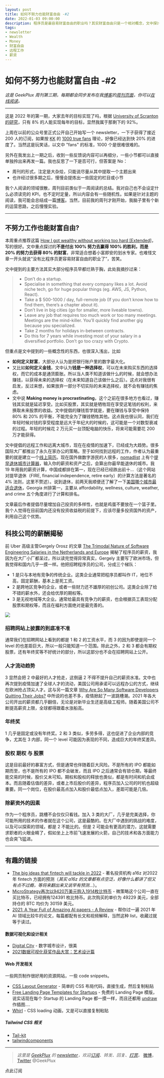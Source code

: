 ```yaml
---
layout: post
title: 如何不努力也能财富自由 -#2
date: 2022-01-03 09:00:00
description: 程序员是最容易财富自由的职业吗？其实财富自由只是一个相对概念，文中探讨了一种 20% 努力获得 80% 财富的方法
tags:
- newsletter
- Wealth
- Money
- 财富自由
- 远程工作
- 薪资
---
```


# 如何不努力也能财富自由 -#2

*这是 GeekPlux 周刊第三期，每期都会同步发布在我[博客](https://geekplux.com)的[周刊页面](https://geekplux.com/newsletters)，你可以[在线阅读](https://geekplux.com/newsletters/2)。*

---

这是 2022 年的第一期，大家去年的目标实现了吗，根据 [University of Scranton 的研究](https://www.forbes.com/sites/dandiamond/2013/01/01/just-8-of-people-achieve-their-new-years-resolutions-heres-how-they-did-it/?sh=789a3d73596b)，只有 8% 的人能实现每年的目标，显然我属于那剩下的 92%。

上周在以前的公众号里正式公开自己开始写一个 newsletter，一下子获得了接近 200 人的订阅，如果按 [KK](https://kk.org) 的 [1000 true fans](https://kk.org/thetechnium/1000-true-fans/) 理论，好像已经达到快 20% 的进度了。当然这是玩笑话，以文中 "fans" 的标准，1000 个是很难很难的。

另外在我发出上一期之后，收到一些反馈说内容可以再细分，一些小节都可以直接单独拎出来再发一篇。我也反思了一下是否可行，但答案是 No：

- 周刊的形式，注定是大杂烩，只能说尽量从其中提取一个主题出来
- 也许经过很多期之后，慢慢会提炼出一些固定的栏目或小节

我个人阅读的领域很散，周刊目前类似于一周阅读的总结。我对自己也不会设定什么必须读完的 KPI，也不定时定量，所以内容会有一些随机性。如果是针对主题的阅读，我可能会总结成一篇[博客](https://geekplux.com/posts)。当然，目前我的周刊才刚开始，我脑子里有个新的运营思路，之后慢慢实验。

----

## 不努力工作也能财富自由?

本周重点推荐这篇 [How I got wealthy without working too hard [Extended]](https://amaca.substack.com/p/how-i-got-wealthy-without-working)，写的很好。文中重点探讨的**不是付出 100% 努力去赢得 100% 的胜利，而是 20% 的努力去获得 80% 的财富**，非常适合想着小富即安的划水专家。也难怪文章一开头就说“没有比程序员更容易财富自由的职业了”，苦笑。

文中提到的主要方法其实大部分程序员早都烂熟于胸，此处我摘抄过来：

> - Don’t do a startup.
> - Specialise in something that every company likes a lot. Avoid niche tech, go for huge popular things (eg. AWS, JS, Python, React).
> - Take a $ 500-1000 / day, full-remote job (If you don’t know how to find them, there’s a chapter about it).
> - Don’t live in big cities (go for smaller, more liveable towns).
> - Leave any job that requires too much work or too many meetings. Meetings are the mind-killer. You’ll quickly find another gig because you specialized.
> - Take 2 months for holidays in-between contracts.
> - Do this for 7 years while investing most of your salary in a diversified portfolio. Don’t go too crazy with Crypto.

但重点是文中提到的一些概念性的东西，也很深入浅出，比如

- **如何定义财富**，大部分人认为是把银行账户里的数字最大化。
- 又比如**如何定义金钱**，文中认为**钱是一种选择权**，可以在未来购买东西的选择权，而它的成本是通货膨胀。所以当人类不知道该做什么的时候，就会想办法赚钱，以获得未来的选择权（在未来知道自己该做什么之后）。这点对我很有启发，反过来想，如果放弃一部分不切实际的未来选择权，就不会有赚钱的焦虑。
- 文中说 **Making money is procrastinating**，这个之前在很多地方也看过，赚钱其实就是延迟享受。比如买股票，其实就是牺牲现在享受这笔钱的权利，来换取未来股票的收益。文中提倡的赚钱哲学就是，要在赚钱与享受中保持 80% 和 20% 的平衡，不能完全为了赚钱牺牲其他。这点我也很认同，我们在年轻时候对钱的享受程度是远大于年纪大的时候的，这可能是一个对数型衰减的过程。年轻的时候花 2 万元买一台顶配电脑的快乐，将来可能需要花 200 万才能获得。

文中提倡的远程工作和远离大城市，现在在疫情的加速下，已经成为大趋势。很多国际大厂都推出了永久在家办公的策略。至于如何找到远程的工作，作者认为最重要的就是建立一个[线上简历](https://geekplux.com/posts/true-resume)。现在国外做数字游民的人很多，[nomadlist](https://nomadlist.com) 上有个[提早退休城市计算器](https://nomadlist.com/fire)，输入你的薪资和资产之后，会算出你最早能退休的城市。我 19 年用我的薪资计算，中国成都排在第一，现在已经已经跌出前十...（这个网站对提早退休（FIRE, financial independence, retire early）的计算方法是著名的 4% 法则，这里不赘述）。说到退休，前两天我顺便还了解了一下[美国哪个城市最适合退休](https://www.bankrate.com/retirement/best-and-worst-states-for-retirement/)，Georgia 州排第一，主要从 affordability, wellness, culture, weather, and crime 五个角度进行了计算和排名。

文章最后作者提倡尽量增加自己投资的多样性，也就是鸡蛋不要放在一个篮子里。我个人觉得在目前国内还没有投资收益税的前提下，应该尽量多投资国外的资产，利用自己这个优势。

## 科技公司的薪酬揭秘

前 Uber 高级主管Gergely Orosz 的文章 [The Trimodal Nature of Software Engineering Salaries in the Netherlands and Europe](https://blog.pragmaticengineer.com/software-engineering-salaries-in-the-netherlands-and-europe/) 揭秘了程序员的薪资，我因为在大厂小厂都呆过，所以读完觉得异常真实，Gergely 主要写了欧洲市场，但我觉得和国内几乎一摸一样。他把招聘程序员的公司，分成三个梯队：

- 1 是只与本地有竞争的传统企业。这类企业通常把程序员都叫作 IT，地位不高，固定薪酬，基本上是死工资。
- 2 是跨地区竞争的企业，或者一些财力还不雄厚的初创公司。这类企业除了给不错的薪水外，还会给优厚的期权等。
- 3 是无视地域等大企业。通常给最具有竞争力的薪资，也会根据员工表现分配股票和期权等，而且在福利方面绝对是最完善的。

![](https://blog.pragmaticengineer.com/content/images/size/w1600/2021/07/Screenshot-2021-07-10-at-04.45.19.png)

###  招聘网站上披露的到底准不准

通常我们在招聘网站上看到的都是 1 和 2 的工资水平，而 3 的因为即使是同一个 level 的也差距巨大，所以一般只能知道一个范围。除此之外，2 和 3 都会有期权股票，还有年终奖等不好统计的部分，所以这部分也不会在招聘网站上公开。

### 人才流动趋势

3 显然会把 2 中最好的人才抢走，这倒逼 2 不得不提升自己的薪资水准。文中也再次提到疫情加速了全球人才的流动，美国公司用承诺可以远程办公的方式，继续在欧洲抢占顶尖人才。这与另一篇文章 [Why Are So Many Software Developers Quitting Their Jobs?](https://javascript.plainenglish.io/why-are-so-many-software-developers-quitting-their-jobs-e5a6c2a8f5ed) 中所说的也差不多，疫情掀起了一波跳槽潮。2021 年各大公司开出的薪资都几乎翻倍，无论是对新毕业生还是高级工程师。随着美国公司不断提高薪资上限，全球都得跟着水涨船高。

### 年终奖

1 几乎是固定或没有年终奖。2 和 3 类似，多劳多得，这也促进了企业内部的竞争，尤其在 3 内部，同一个 level 可能因为表现的不同，造成巨大的年终奖差异。

### 股权 期权 与 股票

这是目前最好的暴富方式，但是通常也伴随着巨大风险。不是所有的 IPO 都能如期而至，也不是所有的 IPO 都不会破发，而且 IPO 之后通常会有锁仓期，等最终能交易的时候，股价又未可知。期权和股权的释放也类似，都是有时间和机会成本。而且随着估值的差异，或者上市后股价的差异，程序员加入公司的时机也超级重要。同一个岗位，在股价最高点加入和股价最低点加入，差距可能是几倍。

### 除薪资外的因素

作为一个程序员，跳槽不会仅仅只看钱。加入 3 类的大厂，几乎是完美选择，你可能所用的技术的作者就在这个公司，这是最酷的。在大厂中遇到的挑战的难度，以及可以探索的领域，都是 2 不能比的。但是 2 可能会有更高的潜力，这就需要求职者的火眼金睛了，假如坐上上市前飞速发展的火箭，自己的技术和各方面能力也会突飞猛进。

----

## 有趣的链接

- [The big ideas that fintech will tackle in 2022](https://a16z.com/2021/12/20/the-big-ideas-that-fintech-will-tackle-in-2022/) - 著名投资机构 a16z 对2022年 fintech 方面的预测（*其实 a16z 的文章都有点空泛，好像什么都讲了但又有点不过瘾，等将来翻出来又说早有预测...*）。
- [MicroStrategy再次以9420万美元购入1914枚比特币](https://www.theblockbeats.info/flash/61826) - 微策略这个公司一直在买比特币，已经拥有124391 枚比特币。此次购买的单价为 49229 美元，全部持仓的 BTC 均价为 30159  美元。
- [2021: A Year Full of Amazing AI papers - A Review](https://www.louisbouchard.ai/2021-ai-papers-review/) - 帮你过一遍 2021 年 AI 领域比较牛的论文，每篇都配有长文和视频解释，当然这种 list，收藏过就等于读过。

#### 数据可视化和设计相关

- [Digital City](https://exp-digital-city.lusion.co) - 数字城市设计，很美
- [2021数据可视化获奖作品大赏：艺术设计篇](https://mp.weixin.qq.com/s/Nyhnf51p_pvdkrd-YWCPeA)

#### Web 开发相关

一些网页制作很好用的资源网站，一些 code snippets。

- [CSS Layout Generator](https://layout.bradwoods.io) - 简单的 CSS 布局代码，直接生成，然后复制粘贴
- [Free Landing Page Templates for Startups](https://uisual.com) - 免费的 Landing Page 模版，说实话现在每个 Startup 的 Landing Page 都一摸一样，而且还都用 [undraw](https://undraw.co/illustrations) 作插图....
- [Whirl](https://whirl.netlify.app) - CSS loading 动画，又是可以直接复制粘贴

##### Tailwind CSS 相关

- [Tail-kit](https://www.tailwind-kit.com)
- [tailwindcomponents](https://tailwindcomponents.com)

----

> *这里是 [GeekPlux](https://geekplux.com/newsletters) 的 [newsletter](https://geekplux.zhubai.love)，欢迎[订阅](https://geekplux.zhubai.love)、转发、回复、[打赏](https://geekplux.com/donate)。*
> [微博](https://weibo.com/u/1598168103)，[Twitter](http://twitter.com/geekplux) @GeekPlux


<Link
  style={{
    borderRadius: '5px',
    padding: '5px 30px'
  }}
  href="https://geekplux.zhubai.love"
>点此订阅</Link>
